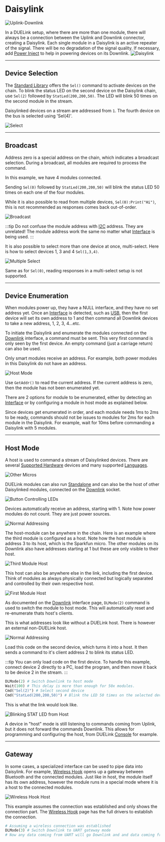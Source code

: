 # Daisylink

![Uplink-Downlink](pathname:///img/uplink-downlink.png)

In a DUELink setup, where there are more than one module, there will always be a connection between the Uplink and Downlink connector, creating a Daisylink. Each single module in a Daisylink is an active repeater of the signal. There will be no degradation of the signal quality. If necessary, add [Power Inject](../catalog/adapter/power-inject) to help in powering devices on its Downlink.
![Daisylink](pathname:///img/daisylink.png)

---

## Device Selection

The [Standard Library](./stdlib) offers the `Sel()` command to activate devices on the chain. To blink the status LED on the second device on the Daisylink chain, use `Sel(2)` followed by `StatLed(200,200,50)`. The LED will blink 50 times on the second module in the stream.

Daisylinked devices on a stream are addressed from `1`. The fourth device on the bus is selected using 'Sel(4)'.

![Select](pathname:///img/select.png)


---

## Broadcast

Address zero is a special address on the chain, which indicates a broadcast selection. During a broadcast, all modules are required to process the command.

In this example, we have 4 modules connected.

Sending `Sel(0)` followed by `StatLed(200,200,50)` will blink the status LED 50 times on each one of the four modules.


While it is also possible to read from multiple devices, `Sel(0):Print("Hi")`, this is not recommended as responses  comes back out-of-order.

![Broadcast](pathname:///img/broadcast.png)

:::tip
Do not confuse the module address with [I2C](../interface/i2c) address. They are unrelated! The module address work the same no matter what [Interface](../interface/intro) is being used.
:::

It is also possible to select more than one device at once, multi-select. Here is how to select devices 1, 3 and 4 `Sel(1,3,4)`.

![Multiple Select](pathname:///img/multiple-select.png)

Same as for `Sel(0)`, reading responses in a multi-select setup is not supported.

---

## Device Enumeration

When modules power up, they have a NULL interface, and they have no set address yet. Once an [Interface](../interface/intro) is detected, such as [USB](../interface/usb), then the first device will set its own address to 1 and then command all Downlink devices to take a new address, 1, 2, 3, 4...etc.

To initiate the Daisylink and enumerate the modules connected on the [Downlink](../interface/downlink) interface, a command must be sent. This very first command is only seen by the first device. An empty command (just a carriage return) can also be used.

Only smart modules receive an address. For example, both power modules in this Daisylink do not have an address.

![Host Mode](pathname:///img/host-mode.png)

Use `GetAddr()` to read the current address. If the current address is zero, then the module has not been enumerated yet.

There are 2 options for module to be enumerated, either by detecting an [Interface](../interface/intro) or by configuring a module in host mode as explained below.

Since devices get enumerated in order, and each module needs 1ms to 2ms to be ready, commands should not be issues to modules for 2ms for each module in the Daisylink. For example, wait for 10ms before commanding a Daisylink with 5 modules.

---

## Host Mode

A host is used to command a stream of Daisylinked devices. There are several [Supported Hardware](../hw/intro) devices and many supported [Languages](../language/intro).

![Other Micros](pathname:///img/other-micros.png)

DUELink modules can also run [Standalone](../language/standalone) and can also be the host of other Daisylinked modules, connected on the [Downlink](../interface/downlink) socket.


![Button Controlling LEDs](pathname:///img/button-led.gif)

Devices automatically receive an address, starting with 1. Note how power modules do not count. They are just power sources.

![Normal Addressing](pathname:///img/daisylink-normal.png)

The host-module can be anywhere in the chain. Here is an example where the third module is configured as a host. Note how the host module is address 3 to its host, which is the Sparkfun micro. The other modules on its Downlink also have addresses starting at 1 but these are only visible to their host.

![Third Module Host](pathname:///img/daisylink-third-host.png)

This host can also be anywhere else in the link, including the first device. Think of modules as always physically connected but logically separated and controlled by their own respective host.

![First Module Host](pathname:///img/daisylink-first-host.png)

As documented on the [Downlink](../interface/downlink) interface page, `DLMode(2)` command is used to switch the module to host mode. This will automatically reset and re-enumerate thats host's clients.

This is what addresses look like without a DUELink host. There is however an external non-DUELink host.

![Normal Addressing](pathname:///img/daisylink-normal.png)

Load this code on the second device, which turns it into a host. It then sends a command to it's client address 2 to blink its status LED. 

:::tip
You can only load code on the first device. To handle this example, connect device 2 directly to a PC, load the program, and then move it back to be device 2 in the stream.
:::

```py
DLMode(2) # Switch Downlink to host mode
Wait(100) # This delay is more than enough for 50x modules.
Cmd("Sel(2)") # Select second device
Cmd("StatLed(200,200,50)") # Blink the LED 50 times on the selected device
```

This is what the link would look like.

![Blinking STAT LED from Host](pathname:///img/daisylink-host-blink.png)

A device in "host" mode is still listening to commands coming from Uplink, but it does not forward the commands Downlink. This allows for programming and configuring the host, from DUELink [Console](../console) for example.

---

## Gateway

In some cases, a specialized interface can be used to pipe data into Daisylink. For example, [Wireless Hook](../catalog/adapter/wireless-hook) opens up a gateway between Bluetooth and the connected modules. Just like in host, the module itself has its own address, however the module runs in a special mode where it is a host to the connected modules.


![Wireless Hook Host](pathname:///img/daisylink-wireless-host.png)


This example assumes the connection was established and only shows the connection part. The [Wireless Hook](../catalog/adapter/wireless-hook) page has the full drivers to establish the connection.


```py
# Assuming a wireless connection was established
DLMode(3) # Switch Downlink to UART gateway mode
# Now any data coming from UART will go Downlink and and data coming from Downlink will go up UART.
```
